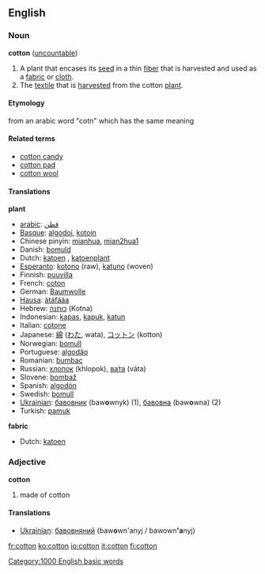 ==English==
===Noun===
'''cotton''' ([[uncountable]])

#A plant that encases its [[seed]] in a thin [[fiber]] that is harvested and used as a [[fabric]] or [[cloth]].
# The [[textile]] that is [[harvest]]ed from the cotton [[plant]].


====Etymology====
from an arabic word "cotn" which has the same meaning


====Related terms====
*[[cotton candy]]
*[[cotton pad]]
*[[cotton wool]]

====Translations====
'''plant'''
*[[arabic]]: [[قطن]]
*[[Basque]]: [[algodoi]], [[kotoin]]
*Chinese pinyin: [[mianhua]], [[mian2hua1]]
*Danish: [[bomuld]]
*Dutch: [[katoen]] {{m}}, [[katoenplant]] {{m}}
*[[Esperanto]]: [[kotono]] (raw), [[katuno]] (woven)
*Finnish: [[puuvilla]]
*French: [[coton]] {{m}}
*German: [[Baumwolle]] {{f}}
*[[Hausa]]: [[àtáfááa]]
*Hebrew: [[כותנה]] (Kotna) {{m}}
*Indonesian: [[kapas]], [[kapuk]], [[katun]]
*Italian: [[cotone]] {{m}}
*Japanese: [[綿]] ([[わた]], wata), [[コットン]] (kotton)
*Norwegian: [[bomull]]
*Portuguese: [[algodão]] {{m}}
*Romanian: [[bumbac]]
*Russian: [[хлопок]] {{m}} (khlopok), [[вата|ва́та]] (váta)
*Slovene: [[bombaž]] {{m}}
*Spanish: [[algodón]] {{m}}
*Swedish: [[bomull]]
*[[w:Ukrainian language|Ukrainian]]: [[бавовник]] (baw'''o'''wnyk) {{m}} (1), [[бавовна]] (baw'''o'''wna) {{f}} (2)
*Turkish: [[pamuk]]

'''fabric'''
*Dutch: [[katoen]] {{n}}

===Adjective===
'''cotton'''

# made of cotton

====Translations====
*[[w:Ukrainian language|Ukrainian]]: [[бавовняний]] (baw'''o'''wn'anyj / bawown''''a'''nyj) {{m}}

[[Category:1000 English basic words]]

[[fr:cotton]]
[[ko:cotton]]
[[io:cotton]]
[[it:cotton]]
[[fi:cotton]]